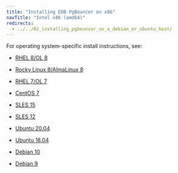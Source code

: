 ```yaml
---
title: "Installing EDB PgBouncer on x86"
navTitle: "Intel x86 (amd64)"
redirects:
  - ../../02_installing_pgbouncer_on_a_debian_or_ubuntu_host/
---
```


For operating system-specific install instructions, see:

  - [RHEL 8/OL 8](01_pgbouncer_rhel8_x86)

  - [Rocky Linux 8/AlmaLinux 8](02_pgbouncer_other_linux8_x86)
  - [RHEL 7/OL 7](03_pgbouncer_rhel7_x86)
  - [CentOS 7](04_pgbouncer_centos7_x86)
  - [SLES 15](05_pgbouncer_sles15_x86)
  - [SLES 12](06_pgbouncer_sles12_x86)
  - [Ubuntu 20.04](07_pgbouncer_ubuntu20_x86)
  - [Ubuntu 18.04](07a_pgbouncer_ubuntu18_x86)
  - [Debian 10](08_pgbouncer_deb10_x86)
  - [Debian 9](08a_pgbouncer_deb9_x86)
